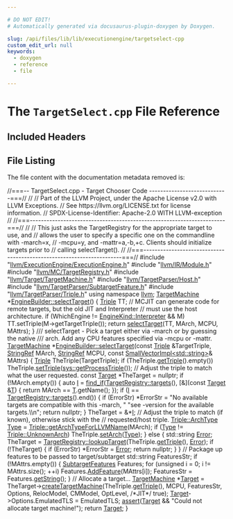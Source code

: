 ```yaml
---

# DO NOT EDIT!
# Automatically generated via docusaurus-plugin-doxygen by Doxygen.

slug: /api/files/lib/lib/executionengine/targetselect-cpp
custom_edit_url: null
keywords:
  - doxygen
  - reference
  - file

---
```





# The `TargetSelect.cpp` File Reference

<DoxygenPage pluginConfig={pluginConfig}>



## Included Headers

<IncludesList>
<IncludesListItem
  filePath="llvm/ExecutionEngine/ExecutionEngine.h"
  permalink="/docs/api/files/include/include/llvm/include/llvm/executionengine/executionengine-h"
  isLocal="true" />
<IncludesListItem
  filePath="llvm/IR/Module.h"
  permalink="/docs/api/files/include/include/llvm/include/llvm/ir/module-h"
  isLocal="true" />
<IncludesListItem
  filePath="llvm/MC/TargetRegistry.h"
  permalink="/docs/api/files/include/include/llvm/include/llvm/mc/targetregistry-h"
  isLocal="true" />
<IncludesListItem
  filePath="llvm/Target/TargetMachine.h"
  permalink="/docs/api/files/include/include/llvm/include/llvm/target/targetmachine-h"
  isLocal="true" />
<IncludesListItem
  filePath="llvm/TargetParser/Host.h"
  permalink="/docs/api/files/include/include/llvm/include/llvm/targetparser/host-h"
  isLocal="true" />
<IncludesListItem
  filePath="llvm/TargetParser/SubtargetFeature.h"
  permalink="/docs/api/files/include/include/llvm/include/llvm/targetparser/subtargetfeature-h"
  isLocal="true" />
<IncludesListItem
  filePath="llvm/TargetParser/Triple.h"
  permalink="/docs/api/files/include/include/llvm/include/llvm/targetparser/triple-h"
  isLocal="true" />
</IncludesList>


## File Listing

The file content with the documentation metadata removed is:

<ProgramListing>

<Link id="l00001" /><CodeLine lineNumber="1"><span class="doxyHighlightComment">//===-- TargetSelect.cpp - Target Chooser Code ----------------------------===//</span></CodeLine>
<Link id="l00002" /><CodeLine lineNumber="2"><span class="doxyHighlightComment">//</span></CodeLine>
<Link id="l00003" /><CodeLine lineNumber="3"><span class="doxyHighlightComment">// Part of the LLVM Project, under the Apache License v2.0 with LLVM Exceptions.</span></CodeLine>
<Link id="l00004" /><CodeLine lineNumber="4"><span class="doxyHighlightComment">// See https://llvm.org/LICENSE.txt for license information.</span></CodeLine>
<Link id="l00005" /><CodeLine lineNumber="5"><span class="doxyHighlightComment">// SPDX-License-Identifier: Apache-2.0 WITH LLVM-exception</span></CodeLine>
<Link id="l00006" /><CodeLine lineNumber="6"><span class="doxyHighlightComment">//</span></CodeLine>
<Link id="l00007" /><CodeLine lineNumber="7"><span class="doxyHighlightComment">//===----------------------------------------------------------------------===//</span></CodeLine>
<Link id="l00008" /><CodeLine lineNumber="8"><span class="doxyHighlightComment">//</span></CodeLine>
<Link id="l00009" /><CodeLine lineNumber="9"><span class="doxyHighlightComment">// This just asks the TargetRegistry for the appropriate target to use, and</span></CodeLine>
<Link id="l00010" /><CodeLine lineNumber="10"><span class="doxyHighlightComment">// allows the user to specify a specific one on the commandline with -march=x,</span></CodeLine>
<Link id="l00011" /><CodeLine lineNumber="11"><span class="doxyHighlightComment">// -mcpu=y, and -mattr=a,-b,+c. Clients should initialize targets prior to</span></CodeLine>
<Link id="l00012" /><CodeLine lineNumber="12"><span class="doxyHighlightComment">// calling selectTarget().</span></CodeLine>
<Link id="l00013" /><CodeLine lineNumber="13"><span class="doxyHighlightComment">//</span></CodeLine>
<Link id="l00014" /><CodeLine lineNumber="14"><span class="doxyHighlightComment">//===----------------------------------------------------------------------===//</span></CodeLine>
<Link id="l00015" /><CodeLine lineNumber="15"></CodeLine>
<Link id="l00016" /><CodeLine lineNumber="16"><span class="doxyHighlightPreprocessor">#include &quot;<a href="/docs/api/files/include/include/llvm/include/llvm/executionengine/executionengine-h">llvm/ExecutionEngine/ExecutionEngine.h</a>&quot;</span></CodeLine>
<Link id="l00017" /><CodeLine lineNumber="17"><span class="doxyHighlightPreprocessor">#include &quot;<a href="/docs/api/files/include/include/llvm/include/llvm/ir/module-h">llvm/IR/Module.h</a>&quot;</span></CodeLine>
<Link id="l00018" /><CodeLine lineNumber="18"><span class="doxyHighlightPreprocessor">#include &quot;<a href="/docs/api/files/include/include/llvm/include/llvm/mc/targetregistry-h">llvm/MC/TargetRegistry.h</a>&quot;</span></CodeLine>
<Link id="l00019" /><CodeLine lineNumber="19"><span class="doxyHighlightPreprocessor">#include &quot;<a href="/docs/api/files/include/include/llvm/include/llvm/target/targetmachine-h">llvm/Target/TargetMachine.h</a>&quot;</span></CodeLine>
<Link id="l00020" /><CodeLine lineNumber="20"><span class="doxyHighlightPreprocessor">#include &quot;<a href="/docs/api/files/include/include/llvm/include/llvm/targetparser/host-h">llvm/TargetParser/Host.h</a>&quot;</span></CodeLine>
<Link id="l00021" /><CodeLine lineNumber="21"><span class="doxyHighlightPreprocessor">#include &quot;<a href="/docs/api/files/include/include/llvm/include/llvm/targetparser/subtargetfeature-h">llvm/TargetParser/SubtargetFeature.h</a>&quot;</span></CodeLine>
<Link id="l00022" /><CodeLine lineNumber="22"><span class="doxyHighlightPreprocessor">#include &quot;<a href="/docs/api/files/include/include/llvm/include/llvm/targetparser/triple-h">llvm/TargetParser/Triple.h</a>&quot;</span></CodeLine>
<Link id="l00023" /><CodeLine lineNumber="23"></CodeLine>
<Link id="l00024" /><CodeLine lineNumber="24"><span class="doxyHighlightKeyword">using namespace </span><span class="doxyHighlight"><a href="/docs/api/namespaces/llvm">llvm</a>;</span></CodeLine>
<Link id="l00025" /><CodeLine lineNumber="25"></CodeLine>
<Link id="l00026" /><CodeLine lineNumber="26" lineLink="/docs/api/classes/llvm/enginebuilder/#a69bf35545691487248c1a1d0bd45976c"><span class="doxyHighlight"><a href="/docs/api/classes/llvm/targetmachine">TargetMachine</a> &#42;<a href="/docs/api/classes/llvm/enginebuilder/#a69bf35545691487248c1a1d0bd45976c">EngineBuilder::selectTarget</a>() &#123;</span></CodeLine>
<Link id="l00027" /><CodeLine lineNumber="27"><span class="doxyHighlight">  <a href="/docs/api/classes/llvm/triple">Triple</a> TT;</span></CodeLine>
<Link id="l00028" /><CodeLine lineNumber="28"></CodeLine>
<Link id="l00029" /><CodeLine lineNumber="29"><span class="doxyHighlight">  </span><span class="doxyHighlightComment">// MCJIT can generate code for remote targets, but the old JIT and Interpreter</span></CodeLine>
<Link id="l00030" /><CodeLine lineNumber="30"><span class="doxyHighlight">  </span><span class="doxyHighlightComment">// must use the host architecture.</span></CodeLine>
<Link id="l00031" /><CodeLine lineNumber="31"><span class="doxyHighlight">  </span><span class="doxyHighlightKeywordFlow">if</span><span class="doxyHighlight"> (WhichEngine != <a href="/docs/api/namespaces/llvm/enginekind/#a9df47239a42cd9621ac26d9ecbd57441acbd7ec5d01190e525d2f938b169b9a81">EngineKind::Interpreter</a> &amp;&amp; M)</span></CodeLine>
<Link id="l00032" /><CodeLine lineNumber="32"><span class="doxyHighlight">    TT.setTriple(M-&gt;getTargetTriple());</span></CodeLine>
<Link id="l00033" /><CodeLine lineNumber="33"></CodeLine>
<Link id="l00034" /><CodeLine lineNumber="34"><span class="doxyHighlight">  </span><span class="doxyHighlightKeywordFlow">return</span><span class="doxyHighlight"> <a href="/docs/api/classes/llvm/enginebuilder/#a69bf35545691487248c1a1d0bd45976c">selectTarget</a>(TT, MArch, MCPU, MAttrs);</span></CodeLine>
<Link id="l00035" /><CodeLine lineNumber="35"><span class="doxyHighlight">&#125;</span></CodeLine>
<Link id="l00036" /><CodeLine lineNumber="36"></CodeLine>
<Link id="l00037" /><CodeLine lineNumber="37"><span class="doxyHighlightComment">/// selectTarget - Pick a target either via -march or by guessing the native</span></CodeLine>
<Link id="l00038" /><CodeLine lineNumber="38"><span class="doxyHighlightComment">/// arch.  Add any CPU features specified via -mcpu or -mattr.</span></CodeLine>
<Link id="l00039" /><CodeLine lineNumber="39" lineLink="/docs/api/classes/llvm/enginebuilder/#a7ef5bb146eb2c0e3a609a6a169ac4f44"><span class="doxyHighlight"><a href="/docs/api/classes/llvm/targetmachine">TargetMachine</a> &#42;<a href="/docs/api/classes/llvm/enginebuilder/#a69bf35545691487248c1a1d0bd45976c">EngineBuilder::selectTarget</a>(</span><span class="doxyHighlightKeyword">const</span><span class="doxyHighlight"> <a href="/docs/api/classes/llvm/triple">Triple</a> &amp;TargetTriple,</span></CodeLine>
<Link id="l00040" /><CodeLine lineNumber="40"><span class="doxyHighlight">                              <a href="/docs/api/classes/llvm/stringref">StringRef</a> MArch,</span></CodeLine>
<Link id="l00041" /><CodeLine lineNumber="41"><span class="doxyHighlight">                              <a href="/docs/api/classes/llvm/stringref">StringRef</a> MCPU,</span></CodeLine>
<Link id="l00042" /><CodeLine lineNumber="42"><span class="doxyHighlight">                              </span><span class="doxyHighlightKeyword">const</span><span class="doxyHighlight"> <a href="/docs/api/classes/llvm/smallvectorimpl">SmallVectorImpl&lt;std::string&gt;</a>&amp; MAttrs) &#123;</span></CodeLine>
<Link id="l00043" /><CodeLine lineNumber="43"><span class="doxyHighlight">  <a href="/docs/api/classes/llvm/triple">Triple</a> TheTriple(TargetTriple);</span></CodeLine>
<Link id="l00044" /><CodeLine lineNumber="44"><span class="doxyHighlight">  </span><span class="doxyHighlightKeywordFlow">if</span><span class="doxyHighlight"> (TheTriple.<a href="/docs/api/classes/llvm/triple/#a7bc9985614536143e793244dfb66028c">getTriple</a>().empty())</span></CodeLine>
<Link id="l00045" /><CodeLine lineNumber="45"><span class="doxyHighlight">    TheTriple.<a href="/docs/api/classes/llvm/triple/#a58ffeec08324cdbd301158e5ef874cc3">setTriple</a>(<a href="/docs/api/namespaces/llvm/sys/#aab375071f641a086c0d7067635ccd3dc">sys::getProcessTriple</a>());</span></CodeLine>
<Link id="l00046" /><CodeLine lineNumber="46"></CodeLine>
<Link id="l00047" /><CodeLine lineNumber="47"><span class="doxyHighlight">  </span><span class="doxyHighlightComment">// Adjust the triple to match what the user requested.</span></CodeLine>
<Link id="l00048" /><CodeLine lineNumber="48"><span class="doxyHighlight">  </span><span class="doxyHighlightKeyword">const</span><span class="doxyHighlight"> <a href="/docs/api/classes/llvm/target">Target</a> &#42;TheTarget = </span><span class="doxyHighlightKeyword">nullptr</span><span class="doxyHighlight">;</span></CodeLine>
<Link id="l00049" /><CodeLine lineNumber="49"><span class="doxyHighlight">  </span><span class="doxyHighlightKeywordFlow">if</span><span class="doxyHighlight"> (!MArch.empty()) &#123;</span></CodeLine>
<Link id="l00050" /><CodeLine lineNumber="50"><span class="doxyHighlight">    </span><span class="doxyHighlightKeyword">auto</span><span class="doxyHighlight"> <a href="/docs/api/files/lib/lib/support/md5-cpp/#ac0eafdc9ee161b71e7af98af736952fd">I</a> = <a href="/docs/api/namespaces/llvm/#ac78c09ae232b2ce188ff590d51e3c268">find&#95;if</a>(<a href="/docs/api/structs/llvm/targetregistry/#ad1ae7fa8c7edcabe75a0fef8b6b91b98">TargetRegistry::targets</a>(),</span></CodeLine>
<Link id="l00051" /><CodeLine lineNumber="51"><span class="doxyHighlight">                     &#91;&amp;&#93;(</span><span class="doxyHighlightKeyword">const</span><span class="doxyHighlight"> <a href="/docs/api/classes/llvm/target">Target</a> &amp;<a href="/docs/api/files/lib/lib/target/lib/target/mips/mips16isellowering-cpp/#a0acb682b8260ab1c60b918599864e2e5">T</a>) &#123; </span><span class="doxyHighlightKeywordFlow">return</span><span class="doxyHighlight"> MArch == <a href="/docs/api/files/lib/lib/target/lib/target/mips/mips16isellowering-cpp/#a0acb682b8260ab1c60b918599864e2e5">T</a>.getName(); &#125;);</span></CodeLine>
<Link id="l00052" /><CodeLine lineNumber="52"></CodeLine>
<Link id="l00053" /><CodeLine lineNumber="53"><span class="doxyHighlight">    </span><span class="doxyHighlightKeywordFlow">if</span><span class="doxyHighlight"> (<a href="/docs/api/files/lib/lib/support/md5-cpp/#ac0eafdc9ee161b71e7af98af736952fd">I</a> == <a href="/docs/api/structs/llvm/targetregistry/#ad1ae7fa8c7edcabe75a0fef8b6b91b98">TargetRegistry::targets</a>().end()) &#123;</span></CodeLine>
<Link id="l00054" /><CodeLine lineNumber="54"><span class="doxyHighlight">      </span><span class="doxyHighlightKeywordFlow">if</span><span class="doxyHighlight"> (ErrorStr)</span></CodeLine>
<Link id="l00055" /><CodeLine lineNumber="55"><span class="doxyHighlight">        &#42;ErrorStr = </span><span class="doxyHighlightStringLiteral">&quot;No available targets are compatible with this -march, &quot;</span></CodeLine>
<Link id="l00056" /><CodeLine lineNumber="56"><span class="doxyHighlight">                    </span><span class="doxyHighlightStringLiteral">&quot;see -version for the available targets.\\n&quot;</span><span class="doxyHighlight">;</span></CodeLine>
<Link id="l00057" /><CodeLine lineNumber="57"><span class="doxyHighlight">      </span><span class="doxyHighlightKeywordFlow">return</span><span class="doxyHighlight"> </span><span class="doxyHighlightKeyword">nullptr</span><span class="doxyHighlight">;</span></CodeLine>
<Link id="l00058" /><CodeLine lineNumber="58"><span class="doxyHighlight">    &#125;</span></CodeLine>
<Link id="l00059" /><CodeLine lineNumber="59"></CodeLine>
<Link id="l00060" /><CodeLine lineNumber="60"><span class="doxyHighlight">    TheTarget = &amp;&#42;<a href="/docs/api/files/lib/lib/support/md5-cpp/#ac0eafdc9ee161b71e7af98af736952fd">I</a>;</span></CodeLine>
<Link id="l00061" /><CodeLine lineNumber="61"></CodeLine>
<Link id="l00062" /><CodeLine lineNumber="62"><span class="doxyHighlight">    </span><span class="doxyHighlightComment">// Adjust the triple to match (if known), otherwise stick with the</span></CodeLine>
<Link id="l00063" /><CodeLine lineNumber="63"><span class="doxyHighlight">    </span><span class="doxyHighlightComment">// requested/host triple.</span></CodeLine>
<Link id="l00064" /><CodeLine lineNumber="64"><span class="doxyHighlight">    <a href="/docs/api/classes/llvm/triple/#a547abd13f7a3c063aa72c8192a868154">Triple::ArchType</a> <a href="/docs/api/classes/llvm/type">Type</a> = <a href="/docs/api/classes/llvm/triple/#a5d5efe3bb966ce825560b2e6dd46f8ec">Triple::getArchTypeForLLVMName</a>(MArch);</span></CodeLine>
<Link id="l00065" /><CodeLine lineNumber="65"><span class="doxyHighlight">    </span><span class="doxyHighlightKeywordFlow">if</span><span class="doxyHighlight"> (<a href="/docs/api/classes/llvm/type">Type</a> != <a href="/docs/api/classes/llvm/triple/#a547abd13f7a3c063aa72c8192a868154a5b44ea359fcb23c7b1bfdc029979614c">Triple::UnknownArch</a>)</span></CodeLine>
<Link id="l00066" /><CodeLine lineNumber="66"><span class="doxyHighlight">      TheTriple.<a href="/docs/api/classes/llvm/triple/#af70f4019638c4a7cccaaad403c25c048">setArch</a>(<a href="/docs/api/classes/llvm/type">Type</a>);</span></CodeLine>
<Link id="l00067" /><CodeLine lineNumber="67"><span class="doxyHighlight">  &#125; </span><span class="doxyHighlightKeywordFlow">else</span><span class="doxyHighlight"> &#123;</span></CodeLine>
<Link id="l00068" /><CodeLine lineNumber="68"><span class="doxyHighlight">    std::string <a href="/docs/api/classes/llvm/error">Error</a>;</span></CodeLine>
<Link id="l00069" /><CodeLine lineNumber="69"><span class="doxyHighlight">    TheTarget = <a href="/docs/api/structs/llvm/targetregistry/#a85a69009ec328d5835241f56fb62cc6d">TargetRegistry::lookupTarget</a>(TheTriple.<a href="/docs/api/classes/llvm/triple/#a7bc9985614536143e793244dfb66028c">getTriple</a>(), <a href="/docs/api/classes/llvm/error">Error</a>);</span></CodeLine>
<Link id="l00070" /><CodeLine lineNumber="70"><span class="doxyHighlight">    </span><span class="doxyHighlightKeywordFlow">if</span><span class="doxyHighlight"> (!TheTarget) &#123;</span></CodeLine>
<Link id="l00071" /><CodeLine lineNumber="71"><span class="doxyHighlight">      </span><span class="doxyHighlightKeywordFlow">if</span><span class="doxyHighlight"> (ErrorStr)</span></CodeLine>
<Link id="l00072" /><CodeLine lineNumber="72"><span class="doxyHighlight">        &#42;ErrorStr = <a href="/docs/api/classes/llvm/error">Error</a>;</span></CodeLine>
<Link id="l00073" /><CodeLine lineNumber="73"><span class="doxyHighlight">      </span><span class="doxyHighlightKeywordFlow">return</span><span class="doxyHighlight"> </span><span class="doxyHighlightKeyword">nullptr</span><span class="doxyHighlight">;</span></CodeLine>
<Link id="l00074" /><CodeLine lineNumber="74"><span class="doxyHighlight">    &#125;</span></CodeLine>
<Link id="l00075" /><CodeLine lineNumber="75"><span class="doxyHighlight">  &#125;</span></CodeLine>
<Link id="l00076" /><CodeLine lineNumber="76"></CodeLine>
<Link id="l00077" /><CodeLine lineNumber="77"><span class="doxyHighlight">  </span><span class="doxyHighlightComment">// Package up features to be passed to target/subtarget</span></CodeLine>
<Link id="l00078" /><CodeLine lineNumber="78"><span class="doxyHighlight">  std::string FeaturesStr;</span></CodeLine>
<Link id="l00079" /><CodeLine lineNumber="79"><span class="doxyHighlight">  </span><span class="doxyHighlightKeywordFlow">if</span><span class="doxyHighlight"> (!MAttrs.empty()) &#123;</span></CodeLine>
<Link id="l00080" /><CodeLine lineNumber="80"><span class="doxyHighlight">    <a href="/docs/api/classes/llvm/subtargetfeatures">SubtargetFeatures</a> Features;</span></CodeLine>
<Link id="l00081" /><CodeLine lineNumber="81"><span class="doxyHighlight">    </span><span class="doxyHighlightKeywordFlow">for</span><span class="doxyHighlight"> (</span><span class="doxyHighlightKeywordType">unsigned</span><span class="doxyHighlight"> i = 0; i != MAttrs.size(); ++i)</span></CodeLine>
<Link id="l00082" /><CodeLine lineNumber="82"><span class="doxyHighlight">      Features.<a href="/docs/api/classes/llvm/subtargetfeatures/#af579a881fa0a6fe785ecf91fcc9ccaaa">AddFeature</a>(MAttrs&#91;i&#93;);</span></CodeLine>
<Link id="l00083" /><CodeLine lineNumber="83"><span class="doxyHighlight">    FeaturesStr = Features.<a href="/docs/api/classes/llvm/subtargetfeatures/#aaa9679917091c7e93f866894599f923e">getString</a>();</span></CodeLine>
<Link id="l00084" /><CodeLine lineNumber="84"><span class="doxyHighlight">  &#125;</span></CodeLine>
<Link id="l00085" /><CodeLine lineNumber="85"></CodeLine>
<Link id="l00086" /><CodeLine lineNumber="86"><span class="doxyHighlight">  </span><span class="doxyHighlightComment">// Allocate a target...</span></CodeLine>
<Link id="l00087" /><CodeLine lineNumber="87"><span class="doxyHighlight">  <a href="/docs/api/classes/llvm/targetmachine">TargetMachine</a> &#42;<a href="/docs/api/classes/llvm/target">Target</a> =</span></CodeLine>
<Link id="l00088" /><CodeLine lineNumber="88"><span class="doxyHighlight">      TheTarget-&gt;<a href="/docs/api/classes/llvm/target/#a97b31e68ba164458a37e49e7d1053fc1">createTargetMachine</a>(TheTriple.<a href="/docs/api/classes/llvm/triple/#a7bc9985614536143e793244dfb66028c">getTriple</a>(), MCPU, FeaturesStr,</span></CodeLine>
<Link id="l00089" /><CodeLine lineNumber="89"><span class="doxyHighlight">                                     Options, RelocModel, CMModel, OptLevel,</span></CodeLine>
<Link id="l00090" /><CodeLine lineNumber="90"><span class="doxyHighlight">             </span><span class="doxyHighlightComment">/&#42;JIT&#42;/</span><span class="doxyHighlight"> </span><span class="doxyHighlightKeyword">true</span><span class="doxyHighlight">);</span></CodeLine>
<Link id="l00091" /><CodeLine lineNumber="91"><span class="doxyHighlight">  <a href="/docs/api/classes/llvm/target">Target</a>-&gt;Options.EmulatedTLS = EmulatedTLS;</span></CodeLine>
<Link id="l00092" /><CodeLine lineNumber="92"></CodeLine>
<Link id="l00093" /><CodeLine lineNumber="93"><span class="doxyHighlight">  <a href="/docs/api/files/lib/lib/target/lib/target/amdgpu/silowercontrolflow-cpp/#a4868c5d81c5ccc98c47aeab6244346a0">assert</a>(<a href="/docs/api/classes/llvm/target">Target</a> &amp;&amp; </span><span class="doxyHighlightStringLiteral">&quot;Could not allocate target machine!&quot;</span><span class="doxyHighlight">);</span></CodeLine>
<Link id="l00094" /><CodeLine lineNumber="94"><span class="doxyHighlight">  </span><span class="doxyHighlightKeywordFlow">return</span><span class="doxyHighlight"> <a href="/docs/api/classes/llvm/target">Target</a>;</span></CodeLine>
<Link id="l00095" /><CodeLine lineNumber="95"><span class="doxyHighlight">&#125;</span></CodeLine>

</ProgramListing>


</DoxygenPage>
